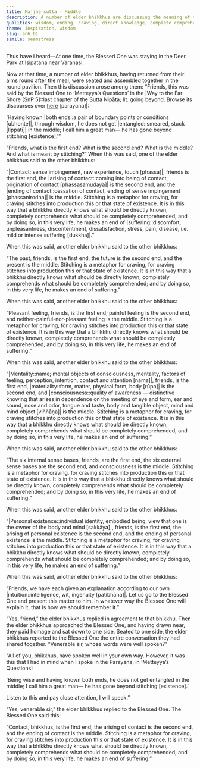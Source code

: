 ```yaml
---
title: Majjhe sutta - Middle
description: A number of elder bhikkhus are discussing the meaning of the Buddha's words from the verse on ‘Metteyya’s Questions’ in the Sutta Nipāta. They each share a well-spoken explanation and then present it to the Buddha, who presents his intended meaning when he spoke those words.
qualities: wisdom, ending, craving, direct knowledge, complete comprehension, inspiration
theme: inspiration, wisdom
slug: an6.61
simile: seamstress
---
```


Thus have I heard—At one time, the Blessed One was staying in the Deer Park at Isipatana near Varanasi.

Now at that time, a number of elder bhikkhus, having returned from their alms round after the meal, were seated and assembled together in the round pavilion. Then this discussion arose among them: “Friends, this was said by the Blessed One to ‘Metteyya’s Questions’ in the |Way to the Far Shore [SnP 5]::last chapter of the Sutta Nipāta; lit. going beyond. Browse its discourses over [here](/snp5) [pārāyana]|:

‘Having known |both ends::a pair of boundary points or conditions [ubhonte]|,
through wisdom, he does not get |entangled::smeared, stuck [lippati]| in the middle;
I call him a great man—
he has gone beyond stitching [existence].’”

“Friends, what is the first end? What is the second end? What is the middle? And what is meant by stitching?” When this was said, one of the elder bhikkhus said to the other bhikkhus:

“|Contact::sense impingement, raw experience, touch [phassa]|, friends is the first end, the |arising of contact::coming into being of contact, origination of contact [phassasamudaya]| is the second end, and the |ending of contact::cessation of contact, ending of sense impingement [phassanirodha]| is the middle. Stitching is a metaphor for craving, for craving stitches into production this or that state of existence. It is in this way that a bhikkhu directly knows what should be directly known, completely comprehends what should be completely comprehended; and by doing so, in this very life, he makes an end of |suffering::discomfort, unpleasantness, discontentment, dissatisfaction, stress, pain, disease, i.e. mild or intense suffering [dukkha]|.”

When this was said, another elder bhikkhu said to the other bhikkhus:

“The past, friends, is the first end; the future is the second end, and the present is the middle. Stitching is a metaphor for craving, for craving stitches into production this or that state of existence. It is in this way that a bhikkhu directly knows what should be directly known, completely comprehends what should be completely comprehended; and by doing so, in this very life, he makes an end of suffering.”

When this was said, another elder bhikkhu said to the other bhikkhus:

“Pleasant feeling, friends, is the first end; painful feeling is the second end, and neither-painful-nor-pleasant feeling is the middle. Stitching is a metaphor for craving, for craving stitches into production this or that state of existence. It is in this way that a bhikkhu directly knows what should be directly known, completely comprehends what should be completely comprehended; and by doing so, in this very life, he makes an end of suffering.”

When this was said, another elder bhikkhu said to the other bhikkhus:

“|Mentality::name; mental objects of consciousness, mentality, factors of feeling, perception, intention, contact and attention [nāma]|, friends, is the first end, |materiality::form, matter, physical form, body [rūpa]| is the second end, and |consciousness::quality of awareness — distinctive knowing that arises in dependence on the meeting of eye and form, ear and sound, nose and odor, tongue and taste, body and tangible object, mind and mind object [viññāṇa]| is the middle. Stitching is a metaphor for craving, for craving stitches into production this or that state of existence. It is in this way that a bhikkhu directly knows what should be directly known, completely comprehends what should be completely comprehended; and by doing so, in this very life, he makes an end of suffering.”

When this was said, another elder bhikkhu said to the other bhikkhus:

“The six internal sense bases, friends, are the first end, the six external sense bases are the second end, and consciousness is the middle. Stitching is a metaphor for craving, for craving stitches into production this or that state of existence. It is in this way that a bhikkhu directly knows what should be directly known, completely comprehends what should be completely comprehended; and by doing so, in this very life, he makes an end of suffering.”

When this was said, another elder bhikkhu said to the other bhikkhus:

“|Personal existence::individual identity, embodied being, view that one is the owner of the body and mind [sakkāya]|, friends, is the first end, the arising of personal existence is the second end, and the ending of personal existence is the middle. Stitching is a metaphor for craving, for craving stitches into production this or that state of existence. It is in this way that a bhikkhu directly knows what should be directly known, completely comprehends what should be completely comprehended; and by doing so, in this very life, he makes an end of suffering.”

When this was said, another elder bhikkhu said to the other bhikkhus:

“Friends, we have each given an explanation according to our own |intuition::intelligence, wit, ingenuity [paṭibhāna]|. Let us go to the Blessed One and present this matter to him. In whatever way the Blessed One will explain it, that is how we should remember it.”

“Yes, friend,” the elder bhikkhus replied in agreement to that bhikkhu. Then the elder bhikkhus approached the Blessed One, and having drawn near, they paid homage and sat down to one side. Seated to one side, the elder bhikkhus reported to the Blessed One the entire conversation they had shared together. “Venerable sir, whose words were well spoken?”

“All of you, bhikkhus, have spoken well in your own way. However, it was this that I had in mind when I spoke in the Pārāyana, in ‘Metteyya’s Questions’:

‘Being wise and having known both ends,
he does not get entangled in the middle;
I call him a great man—
he has gone beyond stitching [existence].’

Listen to this and pay close attention, I will speak.”

“Yes, venerable sir,” the elder bhikkhus replied to the Blessed One. The Blessed One said this:

“Contact, bhikkhus, is the first end; the arising of contact is the second end, and the ending of contact is the middle. Stitching is a metaphor for craving, for craving stitches into production this or that state of existence. It is in this way that a bhikkhu directly knows what should be directly known, completely comprehends what should be completely comprehended; and by doing so, in this very life, he makes an end of suffering.”